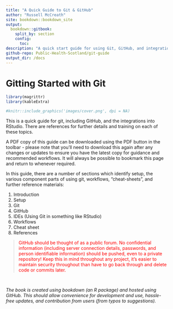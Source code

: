 ```yaml
---
title: "A Quick Guide to Git & GitHub"
author: "Russell McCreath"
site: bookdown::bookdown_site
output: 
  bookdown::gitbook:
    split_by: section
    config:
      toc:
description: "A quick start guide for using Git, GitHub, and integrations with RStudio"
github-repo: Public-Health-Scotland/git-guide
output_dir: /docs
---
```


# **Gitting Started with Git** {-}

```r
library(magrittr)
library(kableExtra)
```

```r
#knitr::include_graphics('images/cover.png', dpi = NA)
```

This is a quick guide for git, including GitHub, and the integrations into RStudio. There are references for further details and training on each of these topics. 

A PDF copy of this guide can be downloaded using the PDF button in the toolbar - please note that you'll need to download this again after any changes or updates to ensure you have the latest copy for guidance and recommended workflows. It will always be possible to bookmark this page and return to whenever required.

In this guide, there are a number of sections which identify setup, the various component parts of using git, workflows, "cheat-sheets", and further reference materials:

1. Introduction
2. Setup
3. Git
4. GitHub
5. IDEs (Using Git in something like RStudio)
6. Workflows
7. Cheat sheet
8. References

> <span style="color:red">GitHub should be thought of as a public forum. No confidential information (including server connection details, passwords, and person identifiable information) should be pushed, even to a private repository! Keep this in mind throughout any project, it's easier to maintain security throughout than have to go back through and delete code or commits later.</span>

&nbsp;

*The book is created using bookdown (an R package) and hosted using GitHub. This should allow convenience for development and use, hassle-free updates, and contribution from users (from typos to suggestions).* 